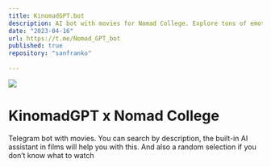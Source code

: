 ```yaml
---
title: KinomadGPT.bot
description: AI bot with movies for Nomad College. Explore tons of emotions with NomadGPT, run by AI and filled with movie charm.
date: "2023-04-16"
url: https://t.me/Nomad_GPT_bot
published: true
repository: "sanfranko"
  
---
```



 [![](https://i.imgur.com/zRdtcJV.jpeg)](https://t.me/Nomad_GPT_bot) 

# KinomadGPT x Nomad College

Telegram bot with movies. You can search by description, the built-in AI assistant in films will help you with this. And also a random selection if you don’t know what to watch

